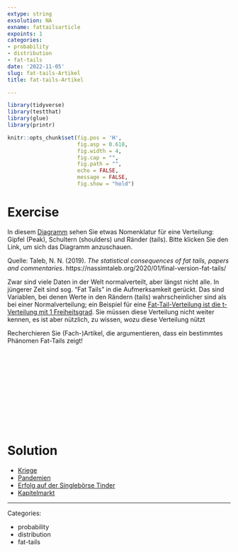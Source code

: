 ```yaml
---
extype: string
exsolution: NA
exname: fattailsarticle
expoints: 1
categories:
- probability
- distribution
- fat-tails
date: '2022-11-05'
slug: fat-tails-Artikel
title: fat-tails-Artikel

---
```





```r
library(tidyverse)
library(testthat)
library(glue)
library(printr)
```


```r
knitr::opts_chunk$set(fig.pos = 'H',
                      fig.asp = 0.618,
                      fig.width = 4,
                      fig.cap = "", 
                      fig.path = "",
                      echo = FALSE,
                      message = FALSE,
                      fig.show = "hold")
```






# Exercise

In diesem [Diagramm]((https://www.sr-sv.com/the-dangerous-disregard-of-fat-tails-in-quantitative-finance/)) sehen Sie etwas Nomenklatur für eine Verteilung: 
Gipfel (Peak), Schultern (shoulders) und Ränder (tails).
Bitte klicken Sie den Link, um sich das Diagramm anzuschauen.


Quelle: Taleb, N. N. (2019). *The statistical consequences of fat tails, papers and commentaries*. https://nassimtaleb.org/2020/01/final-version-fat-tails/


Zwar sind viele Daten in der Welt normalverteilt, aber längst nicht alle. 
In jüngerer Zeit sind sog. "Fat Tails" in die Aufmerksamkeit gerückt. 
Das sind Variablen, bei denen Werte in den Rändern (tails) wahrscheinlicher sind als bei einer Normalverteilung; ein Beispiel für eine [Fat-Tail-Verteilung ist die t-Verteilung mit 1 Freiheitsgrad](https://en.wikipedia.org/wiki/Student%27s_t-distribution#/media/File:Student_t_pdf.svg). 
Sie müssen diese Verteilung nicht weiter kennen, 
es ist aber nützlich, zu wissen, wozu diese Verteilung nützt


Recherchieren Sie (Fach-)Artikel, die argumentieren, 
dass ein bestimmtes Phänomen Fat-Tails zeigt!





</br>
</br>
</br>
</br>
</br>
</br>
</br>
</br>
</br>
</br>

# Solution


- [Kriege](https://papers.ssrn.com/sol3/papers.cfm?abstract_id=2876315)
- [Pandemien](https://www.nature.com/articles/s41567-020-0921-x)
- [Erfolg auf der Singlebörse Tinder](https://medium.com/@worstonlinedater/tinder-experiments-ii-guys-unless-you-are-really-hot-you-are-probably-better-off-not-wasting-your-2ddf370a6e9a)
- [Kapitelmarkt](https://www.nasdaq.com/articles/fat-tail-risk-what-it-means-and-why-you-should-be-aware-it-2015-11-02)



---

Categories: 

- probability
- distribution
- fat-tails

